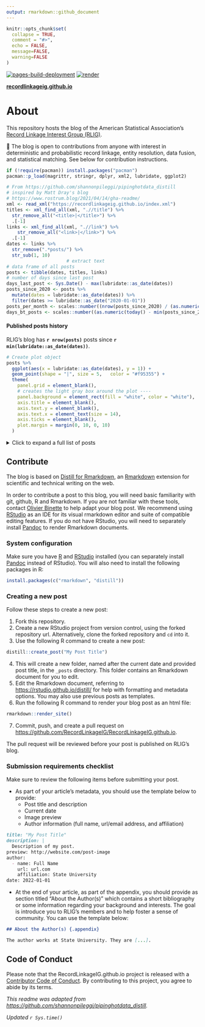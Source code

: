 ```yaml
---
output: rmarkdown::github_document
---
```


```r
knitr::opts_chunk$set(
  collapse = TRUE,
  comment = "#>",
  echo = FALSE,
  message=FALSE, 
  warning=FALSE
)
```

[![pages-build-deployment](https://github.com/RecordLinkageIG/RecordLinkageIG.github.io/actions/workflows/pages/pages-build-deployment/badge.svg)](https://github.com/RecordLinkageIG/RecordLinkageIG.github.io/actions/workflows/pages/pages-build-deployment) [![render](https://github.com/RecordLinkageIG/RecordLinkageIG.github.io/actions/workflows/R-CMD-check.yaml/badge.svg)](https://github.com/RecordLinkageIG/RecordLinkageIG.github.io/actions/workflows/R-CMD-check.yaml)

**[recordlinkageig.github.io](https://recordlinkageig.github.io)**

# About
This repository hosts the blog of the American Statistical Association's [Record Linkage Interest Group (RLIG)](https://sites.google.com/view/rlig). 

👋 The blog is open to contributions from anyone with interest in deterministic and probabilistic record linkage, entity resolution, data fusion, and statistical matching. See below for contribution instructions.

```r
if (!require(pacman)) install.packages("pacman")
pacman::p_load(magrittr, stringr, dplyr, xml2, lubridate, ggplot2)
```

```r
# From https://github.com/shannonpileggi/pipinghotdata_distill
# inspired by Matt Dray's blog 
# https://www.rostrum.blog/2021/04/14/gha-readme/
xml <- read_xml("https://recordlinkageig.github.io/index.xml")
titles <- xml_find_all(xml, ".//title") %>% 
  str_remove_all("<title>|</title>") %>% 
  .[-1]
links <- xml_find_all(xml, ".//link") %>% 
    str_remove_all("<link>|</link>") %>% 
  .[-1]
dates <- links %>% 
  str_remove(".*posts/") %>% 
  str_sub(1, 10)
                      # extract text
# data frame of all posts
posts <- tibble(dates, titles, links)
# number of days since last post
days_last_post <- Sys.Date() - max(lubridate::as_date(dates))
posts_since_2020 <- posts %>% 
  mutate(dates = lubridate::as_date(dates)) %>% 
  filter(dates >= lubridate::as_date("2020-01-01"))
posts_per_month <- scales::number((nrow(posts_since_2020) / (as.numeric(today() - min(posts_since_2020$dates)))) * 30, 0.1)
days_bt_posts <- scales::number((as.numeric(today() - min(posts_since_2020$dates))) / nrow(posts), 1)
```


#### Published posts history

RLIG's blog has **`r nrow(posts)`** posts since **`r min(lubridate::as_date(dates))`**.


```r
# Create plot object
posts %>%
  ggplot(aes(x = lubridate::as_date(dates), y = 1)) +
  geom_point(shape = "|", size = 5,   color = "#f95355") + 
  theme(
    panel.grid = element_blank(),
    # creates the light gray box around the plot ----
    panel.background = element_rect(fill = "white", color = "white"),
    axis.title = element_blank(),
    axis.text.y = element_blank(),
    axis.text.x = element_text(size = 14),
    axis.ticks = element_blank(),
    plot.margin = margin(0, 10, 0, 10)
  )
```



<details><summary> Click to expand a full list of posts</summary>

```r
posts %>%
  transmute(
    Date = dates, 
    Title = paste0("[", titles, "](", links, ")")
  ) %>% 
  knitr::kable()
```
</details>


## Contribute

The blog is based on [Distill for Rmarkdown](https://rstudio.github.io/distill/), an [Rmarkdown](https://rmarkdown.rstudio.com/) extension for scientific and technical writing on the web.

In order to contribute a post to this blog, you will need basic familiarity with git, github, R and Rmarkdown. If you are not familiar with these tools, contact [Olivier Binette](https://olivierbinette.github.io/) to help adapt your blog post. We recommend using [RStudio](https://www.rstudio.com/products/rstudio/) as an IDE for its visual rmarkdown editor and suite of compatible editing features. If you do not have RStudio, you will need to separately install [Pandoc](https://pandoc.org/) to render Rmarkdown documents.


### System configuration

Make sure you have [R](https://www.r-project.org/) and [RStudio](https://www.rstudio.com/products/rstudio/) installed (you can separately install [Pandoc](https://pandoc.org/) instead of RStudio). You will also need to install the following packages in R:

```r
install.packages(c("rmarkdown", "distill"))
```

### Creating a new post

Follow these steps to create a new post:

1. Fork this repository.
2. Create a new RStudio project from version control, using the forked repository url. Alternatively, clone the forked repository and `cd` into it.
3. Use the following R command to create a new post:

```r
distill::create_post("My Post Title")
```

4. This will create a new folder, named after the current date and provided post title, in the `_posts` directory. This folder contains an Rmarkdown document for you to edit.
5. Edit the Rmarkdown document, referring to [https://rstudio.github.io/distill/](https://rstudio.github.io/distill/) for help with formatting and metadata options. You may also use previous posts as templates.
6. Run the following R command to render your blog post as an html file:

```r
rmarkdown::render_site()
```

7. Commit, push, and create a pull request on [https://github.com/RecordLinkageIG/RecordLinkageIG.github.io](https://github.com/RecordLinkageIG/RecordLinkageIG.github.io).

The pull request will be reviewed before your post is published on RLIG's blog.


### Submission requirements checklist

Make sure to review the following items before submitting your post.

- As part of your article's metadata, you should use the template below to provide:
  - Post title and description
  - Current date
  - Image preview
  - Author information (full name, url/email address, and affiliation)
  
```md
title: "My Post Title"
description: |
  Description of my post.
preview: http://website.com/post-image
author:
  - name: Full Name
    url: url.com
    affiliation: State University
date: 2022-01-01
```

- At the end of your article, as part of the appendix, you should provide as section titled "About the Author(s)" which contains a short bibliography or some information regarding your background and interests. The goal is introduce you to RLIG's members and to help foster a sense of community. You can use the template below:

```md
## About the Author(s) {.appendix}

The author works at State University. They are [...].
```

## Code of Conduct

Please note that the RecordLinkageIG.github.io project is released with a [Contributor Code of Conduct](https://contributor-covenant.org/version/2/0/CODE_OF_CONDUCT.html). By contributing to this project, you agree to abide by its terms.


*This readme was adapted from [https://github.com/shannonpileggi/pipinghotdata_distill](https://github.com/shannonpileggi/pipinghotdata_distill).*


*Updated `r Sys.time()`*